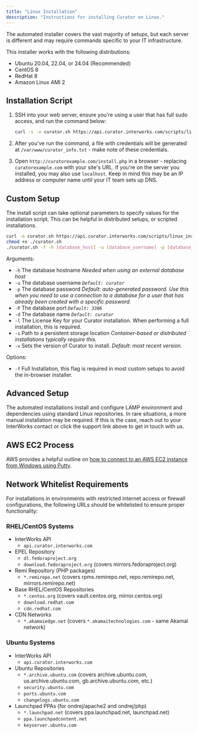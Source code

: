 ---
title: "Linux Installation"
description: "Instructions for installing Curator on Linux."
---


The automated installer covers the vast majority of setups, but each server is different and may require
commands specific to your IT infrastructure.

This installer works with the following distributions:

- Ubuntu 20.04, 22.04, or 24.04 (Recommended)
- CentOS 8
- RedHat 8
- Amazon Linux AMI 2

## Installation Script

1. SSH into your web server, ensure you're using a user that has full sudo access, and run the command below:

   ```bash Install Command
   curl -s -o curator.sh https://api.curator.interworks.com/scripts/linux_install.sh && chmod +x ./curator.sh && ./curator.sh
   ```

2. After you've run the command, a file with credentials will be generated at `/var/www/curator_info.txt` - make note of
these credentials.
3. Open `http://curatorexample.com/install.php` in a browser - replacing `curatorexample.com` with your site's URL.
   If you're on the server you installed, you may also use `localhost`.  Keep in mind this may be an IP address or computer
   name until your IT team sets up DNS.

<BrowserInstallStepsSnippet />

## Custom Setup

The install script can take optional parameters to specify values for the installation script. This can be helpful in
distributed setups, or scripted installations.

```bash
curl -o curator.sh https://api.curator.interworks.com/scripts/linux_install.sh
chmod +x ./curator.sh
./curator.sh -f -h [database_host] -u [database_username] -p [database_password] -P [database_port] -d [database_name] -l [license_key] -s [persistent_storage_location] -v [curator_version]
```

Arguments:

- `-h` The database hostname _Needed when using an external database host_
- `-u` The database username  _`Default: curator`_
- `-p` The database password _Default: auto-generated password.  Use this when you need to use a connection to a
  database for a user that has already been created with a specific password._
- `-P` The database port _`Default: 3306`_
- `-d` The database name _`Default: curator`_
- `-l` The License Key for your Curator installation. When performing a full installation, this is required.
- `-s` Path to a persistent storage location _Container-based or distributed installations typically require this._
- `-v` Sets the version of Curator to install. _Default: most recent version._

Options:

- `-f` Full Installation, this flag is required in most custom setups to avoid the in-browser installer.

## Advanced Setup

The automated installations install and configure LAMP environment and dependencies using standard Linux repositories.
In rare situations, a more manual installation may be required. If this is the case, reach out to your InterWorks
contact or click the support link above to get in touch with us.

## AWS EC2 Process

AWS provides a helpful outline on [how to connect to an AWS EC2 instance from Windows using Putty](https://docs.aws.amazon.com/AWSEC2/latest/UserGuide/putty.html).

## Network Whitelist Requirements

For installations in environments with restricted internet access or firewall configurations, the following URLs
should be whitelisted to ensure proper functionality:

### RHEL/CentOS Systems

- InterWorks API
  - `api.curator.interworks.com`
- EPEL Repository
  - `dl.fedoraproject.org`
  - `download.fedoraproject.org` (covers mirrors.fedoraproject.org)
- Remi Repository (PHP packages)
  - `*.remirepo.net` (covers rpms.remirepo.net, repo.remirepo.net, mirrors.remirepo.net)
- Base RHEL/CentOS Repositories
  - `*.centos.org` (covers vault.centos.org, mirror.centos.org)
  - `download.redhat.com`
  - `cdn.redhat.com`
- CDN Networks
  - `*.akamaiedge.net` (covers `*.akamaitechnologies.com` - same Akamai network)

### Ubuntu Systems

- InterWorks API
  - `api.curator.interworks.com`
- Ubuntu Repositories
  - `*.archive.ubuntu.com` (covers archive.ubuntu.com, us.archive.ubuntu.com, gb.archive.ubuntu.com, etc.)
  - `security.ubuntu.com`
  - `ports.ubuntu.com`
  - `changelogs.ubuntu.com`
- Launchpad PPAs (for ondrej/apache2 and ondrej/php)
  - `*.launchpad.net` (covers ppa.launchpad.net, launchpad.net)
  - `ppa.launchpadcontent.net`
  - `keyserver.ubuntu.com`
